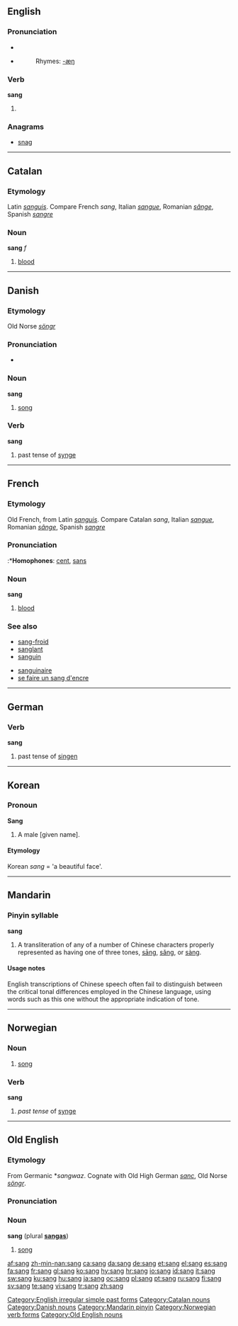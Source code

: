 {{see|Sang|sāng|sǎng|sàng|säng|sång|sáng}}
==English==

===Pronunciation===
*{{IPA|/sæŋ/}}
*{{SAMPA|/"s{N/}}
*:Rhymes: [[Rhymes:English:-æŋ|-æŋ]]

===Verb===
'''sang'''

# {{simple past of|sing}}

===Anagrams===
*[[snag]]

[[Category:English irregular simple past forms]]

----

==Catalan==

===Etymology===
Latin ''[[sanguis]]''. Compare French ''sang'', Italian ''[[sangue]]'', Romanian ''[[sânge]]'', Spanish ''[[sangre]]''

===Noun===
'''sang''' ''f''

# [[blood]]

[[Category:Catalan nouns]]

----

==Danish==

===Etymology===
Old Norse ''[[söngr]]''

===Pronunciation===
*{{audio|Da-sang.ogg|audio}}

===Noun===
'''sang'''

# [[song]]

===Verb===
'''sang'''

# past tense of [[synge]]

[[Category:Danish nouns]]

----

==French==

===Etymology===
Old French, from Latin ''[[sanguis]]''. Compare Catalan ''sang'', Italian ''[[sangue]]'', Romanian ''[[sânge]]'', Spanish ''[[sangre]]''

===Pronunciation===
{{IPA|/sɑ̃/}}
:*'''Homophones''': [[cent]], [[sans]]

===Noun===
'''sang''' {{m}}

# [[blood]]

===See also===
{{top2}}
*[[sang-froid]]
*[[sanglant]]
*[[sanguin]]
{{mid2}}
*[[sanguinaire]]
*[[se faire un sang d'encre]]
{{bottom}}

----

==German==

===Verb===
'''sang'''

# past tense of [[singen]]

----

==Korean==

===Pronoun===
'''Sang'''

# A male [given name].

====Etymology====
{{rfc-level|Etymology not at level 3}}
Korean ''sang'' = 'a beautiful face'.

----

==Mandarin==

===Pinyin syllable===
'''sang'''

# A transliteration of any of a number of Chinese characters properly represented as having one of three tones, [[sāng]], [[sǎng]], or [[sàng]].

====Usage notes====
English transcriptions of Chinese speech often fail to distinguish between the critical tonal differences employed in the Chinese language, using words such as this one without the appropriate indication of tone.

[[Category:Mandarin pinyin]]

----

==Norwegian==

===Noun===
{{no-noun-m1|sang}}

# [[song]]

===Verb===
'''sang'''

# ''past tense'' of [[synge]]

[[Category:Norwegian verb forms]]

----

==Old English==

===Etymology===
From Germanic *''sangwaz''.  Cognate with Old High German ''[[sanc]]'', Old Norse ''[[söngr]]''.

===Pronunciation===
{{IPA|/sɑŋg/}}

===Noun===
'''sang''' {{m}} (plural '''[[sangas]]''')

# [[song]]

[[Category:Old English nouns]]

[[af:sang]]
[[zh-min-nan:sang]]
[[ca:sang]]
[[da:sang]]
[[de:sang]]
[[et:sang]]
[[el:sang]]
[[es:sang]]
[[fa:sang]]
[[fr:sang]]
[[gl:sang]]
[[ko:sang]]
[[hy:sang]]
[[hr:sang]]
[[io:sang]]
[[id:sang]]
[[it:sang]]
[[sw:sang]]
[[ku:sang]]
[[hu:sang]]
[[ja:sang]]
[[oc:sang]]
[[pl:sang]]
[[pt:sang]]
[[ru:sang]]
[[fi:sang]]
[[sv:sang]]
[[te:sang]]
[[vi:sang]]
[[tr:sang]]
[[zh:sang]]